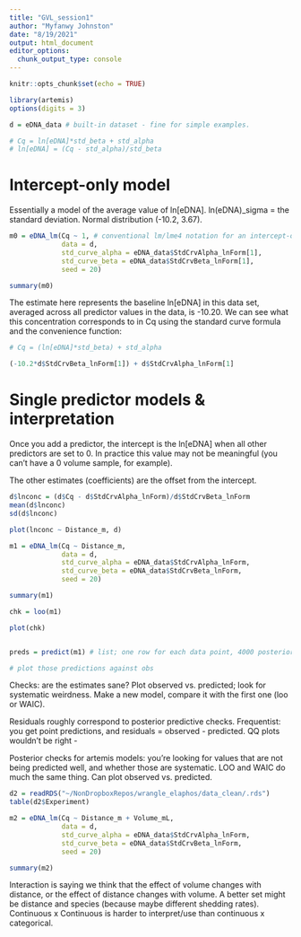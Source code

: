 ```yaml
---
title: "GVL_session1"
author: "Myfanwy Johnston"
date: "8/19/2021"
output: html_document
editor_options: 
  chunk_output_type: console
---
```


```r
knitr::opts_chunk$set(echo = TRUE)

library(artemis)
options(digits = 3)

d = eDNA_data # built-in dataset - fine for simple examples.

# Cq = ln[eDNA]*std_beta + std_alpha
# ln[eDNA] = (Cq - std_alpha)/std_beta

```

# Intercept-only model

Essentially a model of the average value of ln[eDNA]. ln(eDNA)_sigma = the standard deviation.  Normal distribution (-10.2, 3.67).

```r
m0 = eDNA_lm(Cq ~ 1, # conventional lm/lme4 notation for an intercept-only model.
             data = d,
             std_curve_alpha = eDNA_data$StdCrvAlpha_lnForm[1],
             std_curve_beta = eDNA_data$StdCrvBeta_lnForm[1],
             seed = 20)

summary(m0)
```

The estimate here represents the baseline ln[eDNA] in this data set, averaged across all predictor values in the data, is -10.20.  We can see what this concentration corresponds to in Cq using the standard curve formula and the convenience function:

```r
# Cq = (ln[eDNA]*std_beta) + std_alpha

(-10.2*d$StdCrvBeta_lnForm[1]) + d$StdCrvAlpha_lnForm[1]

```


# Single predictor models & interpretation

Once you add a predictor, the intercept is the ln[eDNA] when all other predictors are set to 0.  In practice this value may not be meaningful (you can't have a 0 volume sample, for example).

The other estimates (coefficients) are the offset from the intercept.  

```r

d$lnconc = (d$Cq - d$StdCrvAlpha_lnForm)/d$StdCrvBeta_lnForm
mean(d$lnconc)
sd(d$lnconc)

plot(lnconc ~ Distance_m, d)

m1 = eDNA_lm(Cq ~ Distance_m,
             data = d,
             std_curve_alpha = eDNA_data$StdCrvAlpha_lnForm,
             std_curve_beta = eDNA_data$StdCrvBeta_lnForm,
             seed = 20)

summary(m1)

chk = loo(m1)

plot(chk)


preds = predict(m1) # list; one row for each data point, 4000 posterior samples

# plot those predictions against obs

```

Checks: are the estimates sane?  Plot observed vs. predicted; look for systematic weirdness.  Make a new model, compare it with the first one (loo or WAIC).

Residuals roughly correspond to posterior predictive checks.  Frequentist: you get point predictions, and residuals = observed - predicted. QQ plots wouldn't be right - 

Posterior checks for artemis models: you're looking for values that are not being predicted well, and whether those are systematic. LOO and WAIC do much the same thing.  Can plot observed vs. predicted.

```r

d2 = readRDS("~/NonDropboxRepos/wrangle_elaphos/data_clean/.rds")
table(d2$Experiment)

m2 = eDNA_lm(Cq ~ Distance_m + Volume_mL,
             data = d,
             std_curve_alpha = eDNA_data$StdCrvAlpha_lnForm,
             std_curve_beta = eDNA_data$StdCrvBeta_lnForm,
             seed = 20)

summary(m2)

```

Interaction is saying we think that the effect of volume changes with distance, or the effect of distance changes with volume.  A better set might be distance and species (because maybe different shedding rates).  Continuous x Continuous is harder to interpret/use than continuous x categorical.

